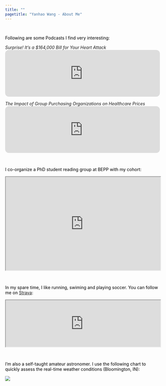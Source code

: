 ```yaml
---
title: ""
pagetitle: "Yanhao Wang - About Me"
---
```


<link rel="stylesheet" href="style.css" type="text/css">

<br> 

<span style="color:Black">Following are some Podcasts I find very interesting:<span>

*Surprise! It’s a $164,000 Bill for Your Heart Attack*
<iframe style="border-radius:12px" src="https://open.spotify.com/embed/episode/7fj9PMd6NXpyrJkpDjrGHj?utm_source=generator&t=0" width="100%" height="152" frameBorder="0" allowfullscreen="" allow="autoplay; clipboard-write; encrypted-media; fullscreen; picture-in-picture" loading="lazy"></iframe>

*The Impact of Group Purchasing Organizations on Healthcare Prices*
<iframe style="border-radius:12px" src="https://open.spotify.com/embed/episode/6fze6TQ3VFgI36yL6yrtBU?utm_source=generator&t=0" width="100%" height="152" frameBorder="0" allowfullscreen="" allow="autoplay; clipboard-write; encrypted-media; fullscreen; picture-in-picture" loading="lazy"></iframe>

<br> 


<span style="color:Black">I co-organize a PhD student reading group at BEPP with my cohort:<span>

<iframe width="100%" height="304" src="https://docs.google.com/spreadsheets/d/e/2PACX-1vQi9Bt1kyyDoGUQ5hKj7g3Fn56QZQdXZ8ryQCITx8hqYPC1Clg2coPMRLpPENzrHvlSKsm8-VtYmnnk/pubhtml?widget=true&amp;headers=false"></iframe>

<br>

<span style="color:Black">In my spare time, I like running, swiming and playing soccer. You can follow me on [Strava](https://www.strava.com/athletes/109098929):<span>

<iframe height='152' width="100%" frameborder='1' allowtransparency='true' scrolling='no' src='https://www.strava.com/athletes/109098929/activity-summary/0d26a25c5fc5e997eba23600657c1ee9fa5cdad8'></iframe>

<br> 

<span style="color:Black">I'm also a self-taught amateur astronomer. I use the following chart to quickly assess the real-time weather conditions (Bloomington, IN):<span>

<a href=https://www.cleardarksky.com/c/BlmngtnINkey.html>
<img src="https://www.cleardarksky.com/c/BlmngtnINcsk.gif?c=1778453"></a>

<br>


<!--I also have a 微信公众号 to share some thoughts on life and research. \
You can find it by searching "**读博掉发问题不大**" in WeChat or scanning the following QR code: \

<img src="images/wechat_mp_code.png" style="width:66%; margin-left: 20px; margin-right: 20px" align="left">

<!-- ![](images/wechat_mp_code.png) -->